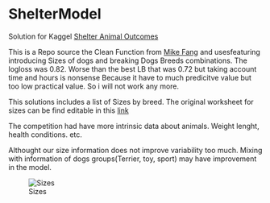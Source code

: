 # ShelterModel
Solution for Kaggel [Shelter Animal Outcomes](https://www.kaggle.com/c/shelter-animal-outcomes)

This is a Repo source the Clean Function from [Mike Fang](https://github.com/fhlgood/K_sa/blob/master/clean_original.R) and usesfeaturing introducing Sizes of dogs and breaking Dogs Breeds combinations. The logloss was 0.82. Worse than the best LB that was 0.72 but taking account time and hours is nonsense Because it have to much predicitve value but too low practical value. So i will not work any more.

This solutions includes a list of Sizes by breed.  The original worksheet for sizes can be find editable in this [link](https://docs.google.com/spreadsheets/d/1yTCvdXgY0JLYNfYd4GdLphxMgnur81TBbtD2nwRdcHc/edit#gid=0)

The competition had have more intrinsic data about animals. Weight lenght, health conditions. etc.


Althought our size information does not improve variability too much. Mixing with information of dogs groups(Terrier, toy, sport) may have improvement in the model.

![Sizes](https://raw.githubusercontent.com/oristides/ShelterModel/master/plot_Size_png.png)



